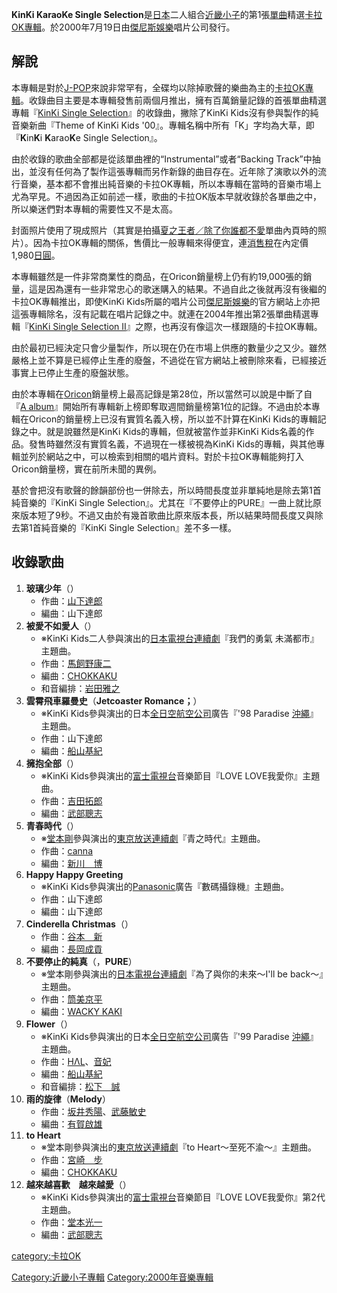 {{Infobox Album
| Name = KinKi KaraoKe Single Selection
| Type = 精選
| Longtype = 
| Artist = [[KinKi_Kids|KinKi Kids]]
| Cover = 
| Released = 2000年7月19日
| Recorded = 
| Genre = J-POP
| Length = 59分30秒
| Label = [[傑尼斯娛樂|傑尼斯娛樂]]
| Producer = [[藤島Mary泰子|藤島Mary泰子]]
| Reviews = 
| Last album = ''[[KinKi_Single_Selection|KinKi Single Selection]]''<br />2000年
| This album = '''''KinKi KaraoKe Single Selection'''''<br />2000年
| Next album = ''[[D_album|D album]]''<br />2000年
}}
'''KinKi KaraoKe Single Selection'''是[[日本|日本]]二人組合[[近畿小子|近畿小子]]的第1張[[單曲|單曲]]精選[[卡拉OK|卡拉OK]][[音樂專輯|專輯]]。於2000年7月19日由[[傑尼斯娛樂|傑尼斯娛樂]]唱片公司發行。

== 解說 ==
本專輯是對於[[J-POP|J-POP]]來說非常罕有，全碟均以除掉歌聲的樂曲為主的[[卡拉OK|卡拉OK]][[專輯|專輯]]。收錄曲目主要是本專輯發售前兩個月推出，擁有百萬銷量記錄的首張單曲精選專輯『[[KinKi_Single_Selection|KinKi Single Selection]]』的收錄曲，撇除了KinKi Kids沒有參與製作的純音樂新曲『Theme of KinKi Kids '00』。專輯名稱中所有「K」字均為大草，即『'''K'''in'''K'''i '''K'''arao'''K'''e Single Selection』。

由於收錄的歌曲全部都是從該單曲裡的“Instrumental”或者“Backing Track”中抽出，並沒有任何為了製作這張專輯而另作新錄的曲目存在。近年除了演歌以外的流行音樂，基本都不會推出純音樂的卡拉OK專輯，所以本專輯在當時的音樂市場上尤為罕見。不過因為正如前述一樣，歌曲的卡拉OK版本早就收錄於各單曲之中，所以樂迷們對本專輯的需要性又不是太高。

封面照片使用了現成照片（其實是拍攝[[夏之王者/除了你誰都不愛|夏之王者／除了你誰都不愛]]單曲內頁時的照片）。因為卡拉OK專輯的關係，售價比一般專輯來得便宜，連[[消售稅|消售稅]]在內定價1,980[[日圓|日圓]]。

本專輯雖然是一件非常商業性的商品，在Oricon銷量榜上仍有約19,000張的銷量，這是因為還有一些非常忠心的歌迷購入的結果。不過自此之後就再沒有後繼的卡拉OK專輯推出，即使KinKi Kids所屬的唱片公司[[傑尼斯娛樂|傑尼斯娛樂]]的官方網站上亦把這張專輯除名，沒有記載在唱片記錄之中。就連在2004年推出第2張單曲精選專輯『[[KinKi_Single_Selection_II|KinKi Single Selection II]]』之際，也再沒有像這次一樣跟隨的卡拉OK專輯。

由於最初已經決定只會少量製作，所以現在仍在市場上供應的數量少之又少。雖然嚴格上並不算是已經停止生產的廢盤，不過從在官方網站上被刪除來看，已經接近事實上已停止生產的廢盤狀態。

由於本專輯在[[Oricon|Oricon]]銷量榜上最高記錄是第28位，所以當然可以說是中斷了自『[[A_album|A album]]』開始所有專輯新上榜即奪取週間銷量榜第1位的記錄。不過由於本專輯在Oricon的銷量榜上已沒有實質名義入榜，所以並不計算在KinKi Kids的專輯記錄之中。就是說雖然是KinKi Kids的專輯，但就被當作並非KinKi Kids名義的作品。發售時雖然沒有實質名義，不過現在一樣被視為KinKi Kids的專輯，與其他專輯並列於網站之中，可以檢索到相關的唱片資料。對於卡拉OK專輯能夠打入Oricon銷量榜，實在前所未聞的異例。

基於會把沒有歌聲的餘韻部份也一併除去，所以時間長度並非單純地是除去第1首純音樂的『KinKi Single Selection』。尤其在『不要停止的PURE』一曲上就比原來版本短了9秒。不過又由於有幾首歌曲比原來版本長，所以結果時間長度又與除去第1首純音樂的『KinKi Single Selection』差不多一樣。

== 收錄歌曲 ==
#'''玻璃少年'''（'''{{lang|ja|硝子の少年}}'''）
#*作曲：[[山下達郎|山下達郎]]
#*編曲：山下達郎
#'''被愛不如愛人'''（'''{{lang|ja|愛されるより　愛したい}}'''）
#*※KinKi Kids二人參與演出的[[日本電視台|日本電視台]][[連續劇|連續劇]]『我們的勇氣 未滿都市』主題曲。 
#*作曲：[[馬飼野康二|馬飼野康二]]
#*編曲：[[CHOKKAKU|CHOKKAKU]]
#*和音編排：[[岩田雅之|岩田雅之]]
#'''雲霄飛車羅曼史'''（'''Jetcoaster Romance；{{lang|ja|ジェットコースター・ロマンス}}'''）
#*※KinKi Kids參與演出的日本[[全日本空輸|全日空]][[航空公司|航空公司]]廣告『'98 Paradise [[沖繩|沖繩]]』主題曲。
#*作曲：山下達郎
#*編曲：[[船山基紀|船山基紀]]
#'''擁抱全部'''（'''{{lang|ja|全部だきしめて}}'''）
#*※KinKi Kids參與演出的[[富士電視台|富士電視台]]音樂節目『LOVE LOVE我愛你』主題曲。
#*作曲：[[吉田拓郎|吉田拓郎]]
#*編曲：[[武部聰志|武部聰志]]
#'''青春時代'''（'''{{lang|ja|青の時代}}'''）
#*※[[堂本剛|堂本剛]]參與演出的[[東京放送|東京放送]][[連續劇|連續劇]]『青之時代』主題曲。
#*作曲：[[canna|canna]]
#*編曲：[[新川博|新川　博]]
#'''Happy Happy Greeting'''
#*※KinKi Kids參與演出的[[松下電器|Panasonic]]廣告『數碼攝錄機』主題曲。
#*作曲：山下達郎
#*編曲：山下達郎
#'''Cinderella Christmas'''（'''{{lang|ja|シンデレラ・クリスマス}}'''）
#*作曲：[[谷本新|谷本　新]]
#*編曲：[[長岡成貢|長岡成貢]]
#'''不要停止的純真'''（'''{{lang|ja|やめないで}}'''，'''PURE'''）
#*※堂本剛參與演出的[[日本電視台|日本電視台]][[連續劇|連續劇]]『為了與你的未來～I'll be back～』主題曲。
#*作曲：[[筒美京平|筒美京平]]
#*編曲：[[WACKY_KAKI|WACKY KAKI]]
#'''Flower'''（'''{{lang|ja|フラワー}}'''）
#*※KinKi Kids參與演出的日本[[全日本空輸|全日空]][[航空公司|航空公司]]廣告『'99 Paradise [[沖繩|沖繩]]』主題曲。
#*作曲：[[HΛL|HΛL]]、[[音妃|音妃]]
#*編曲：[[船山基紀|船山基紀]]
#*和音編排：[[松下誠|松下　誠]]
#'''雨的旋律'''（'''{{lang|ja|雨の}}Melody'''）
#*作曲：[[坂井秀陽|坂井秀陽]]、[[武藤敏史|武藤敏史]]
#*編曲：[[有賀啟雄|有賀啟雄]]
#'''to Heart'''
#*※堂本剛參與演出的[[東京放送|東京放送]][[連續劇|連續劇]]『to Heart～至死不渝～』主題曲。
#*作曲：[[宮崎步|宮崎　步]]
#*編曲：[[CHOKKAKU|CHOKKAKU]]
#'''越來越喜歡　越來越愛'''（'''{{lang|ja|好きになってく　愛してく}}'''）
#*※KinKi Kids參與演出的[[富士電視台|富士電視台]]音樂節目『LOVE LOVE我愛你』第2代主題曲。
#*作曲：[[堂本光一|堂本光一]]
#*編曲：[[武部聰志|武部聰志]]

{{KinKi Kids}}

[[Category:近畿小子專輯|Category:近畿小子專輯]]
[[category:卡拉OK|category:卡拉OK]]
[[Category:2000年音樂專輯|Category:2000年音樂專輯]]